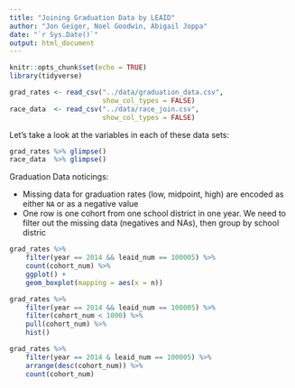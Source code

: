 ```yaml
---
title: "Joining Graduation Data by LEAID"
author: "Jon Geiger, Noel Goodwin, Abigail Joppa"
date: "`r Sys.Date()`"
output: html_document
---
```


```r
knitr::opts_chunk$set(echo = TRUE)
library(tidyverse)
```

```r
grad_rates <- read_csv("../data/graduation_data.csv", 
                       show_col_types = FALSE)
race_data  <- read_csv("../data/race_join.csv", 
                       show_col_types = FALSE)
```

Let's take a look at the variables in each of these data sets: 
```r
grad_rates %>% glimpse()
race_data  %>% glimpse()
```

Graduation Data noticings: 

- Missing data for graduation rates (low, midpoint, high) are encoded as either `NA` or as a negative value
- One row is one cohort from one school district in one year. We need to filter out the missing data (negatives and NAs), then group by school distric

```r
grad_rates %>% 
    filter(year == 2014 && leaid_num == 100005) %>% 
    count(cohort_num) %>% 
    ggplot() + 
    geom_boxplot(mapping = aes(x = n))

grad_rates %>% 
    filter(year == 2014 && leaid_num == 100005) %>% 
    filter(cohort_num < 1000) %>%
    pull(cohort_num) %>% 
    hist()

grad_rates %>% 
    filter(year == 2014 & leaid_num == 100005) %>% 
    arrange(desc(cohort_num)) %>% 
    count(cohort_num)
               
```